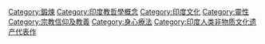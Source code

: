 {{Commonscat|Yoga}}

[[Category:鍛煉|Category:鍛煉]]
[[Category:印度教哲學概念|Category:印度教哲學概念]]
[[Category:印度文化|Category:印度文化]]
[[Category:靈性|Category:靈性]]
[[Category:宗教信仰及教義|Category:宗教信仰及教義]]
[[Category:身心療法|Category:身心療法]]
[[Category:印度人类非物质文化遗产代表作|Category:印度人类非物质文化遗产代表作]]